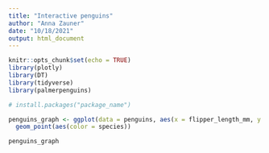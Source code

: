 ```yaml
---
title: "Interactive penguins"
author: "Anna Zauner"
date: "10/18/2021"
output: html_document
---
```


```r
knitr::opts_chunk$set(echo = TRUE)
library(plotly)
library(DT)
library(tidyverse)
library(palmerpenguins)

# install.packages("package_name")
```

```r
penguins_graph <- ggplot(data = penguins, aes(x = flipper_length_mm, y = body_mass_g)) +
  geom_point(aes(color = species))

penguins_graph
```

